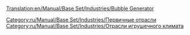 [[Translation:en/Manual/Base Set/Industries/Bubble Generator]]

{{ru/Manual/Base Set/Industries/Промышленность| Изображение=en/Manual/Base Set/Industries/BubbleGenerator.png
| имя=Генератор пузырьков
| Климат=[[ru/Manual/Климат | Игрушечный]]
| Принимает=ничего
| Производит=[[ru/Manual/Base Set/Cargos/Пузырьки|Пузырьки]]
| Примечания= Не представлен в других [[ru/Manual/Климат | климатах]].
}}

{{ru/Manual/Base Set/Industries/Navbox Промышленность}}

[[Category:ru/Manual/Base Set/Industries/Первичные отрасли]]
[[Category:ru/Manual/Base Set/Industries/Отрасли игрушечного климата]]